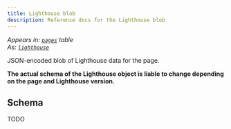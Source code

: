 ```yaml
---
title: Lighthouse blob
description: Reference docs for the Lighthouse blob
---
```


_Appears in: [`pages`](/reference/tables/pages/) table_\
_As: [`lighthouse`](/reference/tables/pages/#lighthouse)_

JSON-encoded blob of Lighthouse data for the page.

**The actual schema of the Lighthouse object is liable to change depending on the page and Lighthouse version.**

## Schema

TODO

